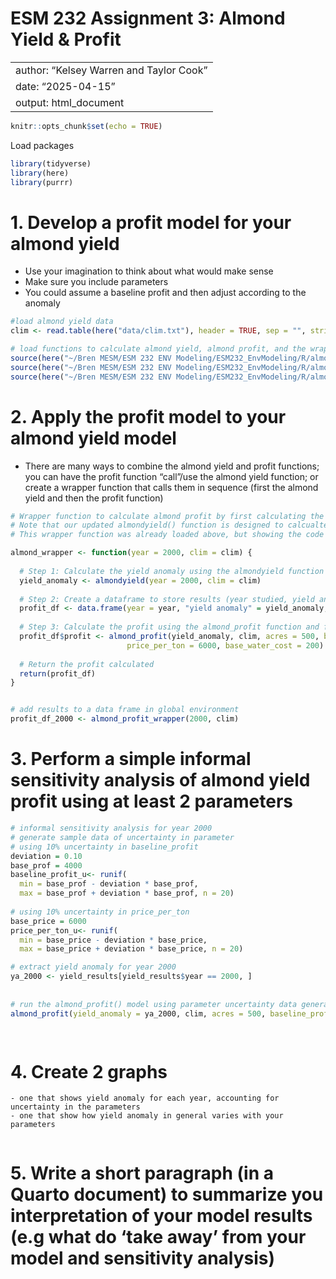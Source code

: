 # ESM 232 Assignment 3: Almond Yield & Profit

---
author: "Kelsey Warren and Taylor Cook"
date: "2025-04-15"
output: html_document
---

```r
knitr::opts_chunk$set(echo = TRUE)
```

Load packages

```r
library(tidyverse)
library(here)
library(purrr)
```

# 1. Develop a profit model for your almond yield

-   Use your imagination to think about what would make sense
-   Make sure you include parameters
-   You could assume a baseline profit and then adjust according to the anomaly

```r
#load almond yield data
clim <- read.table(here("data/clim.txt"), header = TRUE, sep = "", strip.white = TRUE)

# load functions to calculate almond yield, almond profit, and the wrapper function to bring them together
source(here("~/Bren MESM/ESM 232 ENV Modeling/ESM232_EnvModeling/R/almondyield.R"))
source(here("~/Bren MESM/ESM 232 ENV Modeling/ESM232_EnvModeling/R/almond_profit.R"))
source(here("~/Bren MESM/ESM 232 ENV Modeling/ESM232_EnvModeling/R/almond_wrapper.R"))

```

# 2. Apply the profit model to your almond yield model

-   There are many ways to combine the almond yield and profit functions; you can have the profit function "call"/use the almond yield function; or create a wrapper function that calls them in sequence (first the almond yield and then the profit function)

```r
# Wrapper function to calculate almond profit by first calculating the yield anomaly
# Note that our updated almondyield() function is designed to calcualte yield in a chosen single year at a time, rather than for the entire time period.
# This wrapper function was already loaded above, but showing the code here for the example year 2000

almond_wrapper <- function(year = 2000, clim = clim) {
  
  # Step 1: Calculate the yield anomaly using the almondyield function
  yield_anomaly <- almondyield(year = 2000, clim = clim)
  
  # Step 2: Create a dataframe to store results (year studied, yield anomaly, and profit)
  profit_df <- data.frame(year = year, "yield anomaly" = yield_anomaly, profit = NA_real_)
  
  # Step 3: Calculate the profit using the almond_profit function and fill the profit_df data frame
  profit_df$profit <- almond_profit(yield_anomaly, clim, acres = 500, baseline_profit = 4000, 
                          price_per_ton = 6000, base_water_cost = 200)
  
  # Return the profit calculated
  return(profit_df)
}


# add results to a data frame in global environment
profit_df_2000 <- almond_profit_wrapper(2000, clim)

```

# 3. Perform a simple informal sensitivity analysis of almond yield profit using at least 2 parameters

```r
# informal sensitivity analysis for year 2000
# generate sample data of uncertainty in parameter
# using 10% uncertainty in baseline_profit
deviation = 0.10
base_prof = 4000
baseline_profit_u<- runif(
  min = base_prof - deviation * base_prof,
  max = base_prof + deviation * base_prof, n = 20)
  
# using 10% uncertainty in price_per_ton
base_price = 6000
price_per_ton_u<- runif(
  min = base_price - deviation * base_price,
  max = base_price + deviation * base_price, n = 20)

# extract yield anomaly for year 2000
ya_2000 <- yield_results[yield_results$year == 2000, ]
  
  
# run the almond_profit() model using parameter uncertainty data generated above
almond_profit(yield_anomaly = ya_2000, clim, acres = 500, baseline_profit = baseline_profit_u, price_per_ton = price_per_ton_u, base_water_cost = 200) 
  



```

# 4. Create 2 graphs

```         
- one that shows yield anomaly for each year, accounting for uncertainty in the parameters
- one that show how yield anomaly in general varies with your parameters
```

```r

```

# 5. Write a short paragraph (in a Quarto document) to summarize you interpretation of your model results (e.g what do 'take away' from your model and sensitivity analysis)
